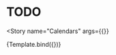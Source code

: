 

<Meta
  title="Components/Calendars"
  decorators={decorators}
/>


# TODO

<Story
  name="Calendars"
  args={{}}
>
  {Template.bind({})}
</Story>

